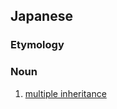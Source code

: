 ==Japanese==
{{ja-kanjitab|た|じゅう|けい|しょう|yomi=o}}

===Etymology===
{{compound|lang=ja|sort=たじゅうけいしょう|多重|tr1=tajū|t1=multiple|継承|tr2=keishō|t2=inheritance}}

===Noun===
{{ja-noun|たじゅうけいしょう}}

# {{lb|ja|programming|object-oriented|sort=たじゅうけいしょう}} [[multiple inheritance]]